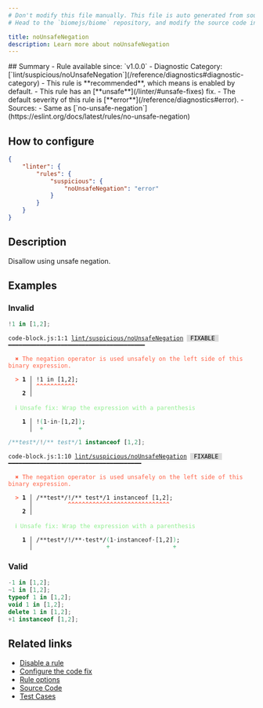 ```yaml
---
# Don't modify this file manually. This file is auto generated from source, and you will lose your changes next time the website is built.
# Head to the `biomejs/biome` repository, and modify the source code in there.

title: noUnsafeNegation
description: Learn more about noUnsafeNegation
---
```


<Tabs>
<TabItem label="JavaScript (and super languages)" icon="seti:javascript">
## Summary
- Rule available since: `v1.0.0`
- Diagnostic Category: [`lint/suspicious/noUnsafeNegation`](/reference/diagnostics#diagnostic-category)
- This rule is **recommended**, which means is enabled by default.
- This rule has an [**unsafe**](/linter/#unsafe-fixes) fix.
- The default severity of this rule is [**error**](/reference/diagnostics#error).
- Sources: 
  - Same as [`no-unsafe-negation`](https://eslint.org/docs/latest/rules/no-unsafe-negation)

## How to configure
```json title="biome.json"
{
	"linter": {
		"rules": {
			"suspicious": {
				"noUnsafeNegation": "error"
			}
		}
	}
}

```
## Description
Disallow using unsafe negation.

## Examples

### Invalid

```js
!1 in [1,2];
```

<pre class="language-text"><code class="language-text">code-block.js:1:1 <a href="https://biomejs.dev/linter/rules/no-unsafe-negation">lint/suspicious/noUnsafeNegation</a> <span style="color: #000; background-color: #ddd;"> FIXABLE </span> ━━━━━━━━━━━━━━━━━━━━━━━━━━━━━━━━━━━━━━━<br /><br />  <strong><span style="color: Tomato;">✖</span></strong> <span style="color: Tomato;">The negation operator is used unsafely on the left side of this binary expression.</span><br />  <br />  <strong><span style="color: Tomato;">&gt;</span></strong> <strong>1 │ </strong>!1 in [1,2];<br />   <strong>   │ </strong><strong><span style="color: Tomato;">^</span></strong><strong><span style="color: Tomato;">^</span></strong><strong><span style="color: Tomato;">^</span></strong><strong><span style="color: Tomato;">^</span></strong><strong><span style="color: Tomato;">^</span></strong><strong><span style="color: Tomato;">^</span></strong><strong><span style="color: Tomato;">^</span></strong><strong><span style="color: Tomato;">^</span></strong><strong><span style="color: Tomato;">^</span></strong><strong><span style="color: Tomato;">^</span></strong><strong><span style="color: Tomato;">^</span></strong><br />    <strong>2 │ </strong><br />  <br />  <strong><span style="color: lightgreen;">ℹ</span></strong> <span style="color: lightgreen;">Unsafe fix</span><span style="color: lightgreen;">: </span><span style="color: lightgreen;">Wrap the expression with a parenthesis</span><br />  <br />  <strong>  1 │ </strong>!<span style="color: MediumSeaGreen;">(</span>1<span style="opacity: 0.8;">·</span>in<span style="opacity: 0.8;">·</span>[1,2]<span style="color: MediumSeaGreen;">)</span>;<br />  <strong>    │ </strong> <span style="color: MediumSeaGreen;">+</span>          <span style="color: MediumSeaGreen;">+</span> <br /></code></pre>

```js
/**test*/!/** test*/1 instanceof [1,2];
```

<pre class="language-text"><code class="language-text">code-block.js:1:10 <a href="https://biomejs.dev/linter/rules/no-unsafe-negation">lint/suspicious/noUnsafeNegation</a> <span style="color: #000; background-color: #ddd;"> FIXABLE </span> ━━━━━━━━━━━━━━━━━━━━━━━━━━━━━━━━━━━━━━<br /><br />  <strong><span style="color: Tomato;">✖</span></strong> <span style="color: Tomato;">The negation operator is used unsafely on the left side of this binary expression.</span><br />  <br />  <strong><span style="color: Tomato;">&gt;</span></strong> <strong>1 │ </strong>/&#42;&#42;test&#42;/!/&#42;&#42; test&#42;/1 instanceof [1,2];<br />   <strong>   │ </strong>         <strong><span style="color: Tomato;">^</span></strong><strong><span style="color: Tomato;">^</span></strong><strong><span style="color: Tomato;">^</span></strong><strong><span style="color: Tomato;">^</span></strong><strong><span style="color: Tomato;">^</span></strong><strong><span style="color: Tomato;">^</span></strong><strong><span style="color: Tomato;">^</span></strong><strong><span style="color: Tomato;">^</span></strong><strong><span style="color: Tomato;">^</span></strong><strong><span style="color: Tomato;">^</span></strong><strong><span style="color: Tomato;">^</span></strong><strong><span style="color: Tomato;">^</span></strong><strong><span style="color: Tomato;">^</span></strong><strong><span style="color: Tomato;">^</span></strong><strong><span style="color: Tomato;">^</span></strong><strong><span style="color: Tomato;">^</span></strong><strong><span style="color: Tomato;">^</span></strong><strong><span style="color: Tomato;">^</span></strong><strong><span style="color: Tomato;">^</span></strong><strong><span style="color: Tomato;">^</span></strong><strong><span style="color: Tomato;">^</span></strong><strong><span style="color: Tomato;">^</span></strong><strong><span style="color: Tomato;">^</span></strong><strong><span style="color: Tomato;">^</span></strong><strong><span style="color: Tomato;">^</span></strong><strong><span style="color: Tomato;">^</span></strong><strong><span style="color: Tomato;">^</span></strong><strong><span style="color: Tomato;">^</span></strong><strong><span style="color: Tomato;">^</span></strong><br />    <strong>2 │ </strong><br />  <br />  <strong><span style="color: lightgreen;">ℹ</span></strong> <span style="color: lightgreen;">Unsafe fix</span><span style="color: lightgreen;">: </span><span style="color: lightgreen;">Wrap the expression with a parenthesis</span><br />  <br />  <strong>  1 │ </strong>/&#42;&#42;test&#42;/!/&#42;&#42;<span style="opacity: 0.8;">·</span>test&#42;/<span style="color: MediumSeaGreen;">(</span>1<span style="opacity: 0.8;">·</span>instanceof<span style="opacity: 0.8;">·</span>[1,2]<span style="color: MediumSeaGreen;">)</span>;<br />  <strong>    │ </strong>                    <span style="color: MediumSeaGreen;">+</span>                  <span style="color: MediumSeaGreen;">+</span> <br /></code></pre>

### Valid

```js
-1 in [1,2];
~1 in [1,2];
typeof 1 in [1,2];
void 1 in [1,2];
delete 1 in [1,2];
+1 instanceof [1,2];
```

## Related links

- [Disable a rule](/linter/#disable-a-rule)
- [Configure the code fix](/linter#configure-the-code-fix)
- [Rule options](/linter/#rule-options)
- [Source Code](https://github.com/biomejs/biome/blob/main/crates/biome_js_analyze/src/lint/suspicious/no_unsafe_negation.rs)
- [Test Cases](https://github.com/biomejs/biome/blob/main/crates/biome_js_analyze/tests/specs/suspicious/noUnsafeNegation)

</TabItem>
</Tabs>

